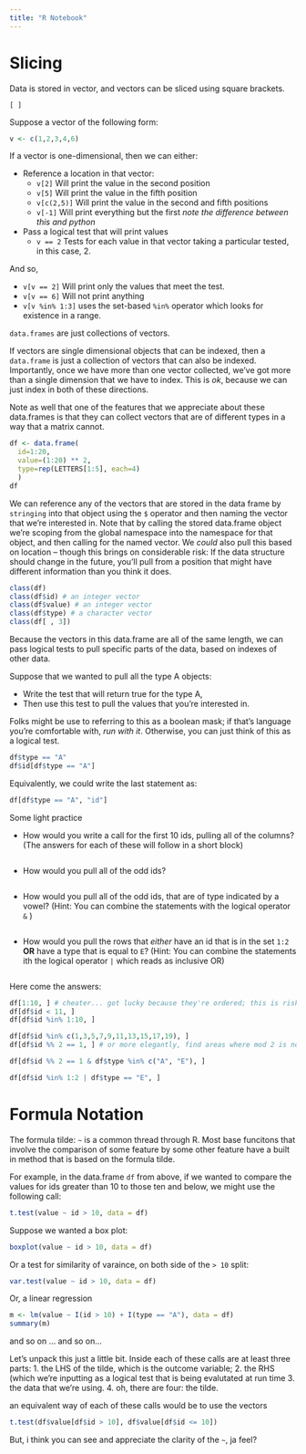 ```yaml
---
title: "R Notebook"
---
```

# Slicing 

Data is stored in vector, and vectors can be sliced using square brackets.

`[ ]` 

Suppose a vector of the following form:

```r
v <- c(1,2,3,4,6)
```


If a vector is one-dimensional, then we can either:

- Reference a location in that vector:
  - `v[2]` Will print the value in the second position
  - `v[5]` Will print the value in the fifth position
  - `v[c(2,5)]`  Will print the value in the second and fifth positions
  - `v[-1]`  Will print everything but the first *note the difference between this and python* 
- Pass a logical test that will print values
  - `v == 2` Tests for each value in that vector taking a particular tested, in this case, 2. 

And so, 

- `v[v == 2]` Will print only the values that meet the test.
- `v[v == 6]` Will not print anything
- `v[v %in% 1:3]` uses the set-based `%in%` operator which looks for existence in a range.  

`data.frames` are just collections of vectors.

If vectors are single dimensional objects that can be indexed, then a `data.frame` is just a collection of vectors that can also be indexed. Importantly, once we have more than one vector collected, we've got more than a single dimension that we have to index. This is *ok*, because we can just index in both of these directions. 

Note as well that one of the features that we appreciate about these data.frames is that they can collect vectors that are of different types in a way that a matrix cannot. 


```r
df <- data.frame(
  id=1:20,
  value=(1:20) ** 2,
  type=rep(LETTERS[1:5], each=4) 
  )
df
```

We can reference any of the vectors that are stored in the data frame by `stringing` into that object using the `$` operator and then naming the vector that we're interested in. Note that by calling the stored data.frame object we're scoping from the global namespace into the namespace for that object, and then calling for the named vector. We *could* also pull this based on location -- though this brings on considerable risk: If the data structure should change in the future, you'll pull from a position that might have different information than you think it does. 

```r
class(df)
class(df$id) # an integer vector
class(df$value) # an integer vector
class(df$type) # a character vector
class(df[ , 3]) 
``` 
      
Because the vectors in this data.frame are all of the same length, we can pass logical tests to pull specific parts of the data, based on indexes of other data. 

Suppose that we wanted to pull all the type A objects: 

- Write the test that will return true for the type A,
- Then use this test to pull the values that you're interested in. 

Folks might be use to referring to this as a boolean mask; if that's language you're comfortable with, *run with it*. Otherwise, you can just think of this as a logical test. 

```r
df$type == "A"
df$id[df$type == "A"]
``` 
Equivalently, we could write the last statement as: 

```r
df[df$type == "A", "id"]
```
Some light practice 

- How would you write a call for the first 10 ids, pulling all of the columns? (The answers for each of these will follow in a short block)

```r

```

- How would you pull all of the odd ids? 

```r

```

- How would you pull all of the odd ids, that are of type indicated by a vowel? (Hint: You can combine the statements with the logical operator `&` )

```r

```

- How would you pull the rows that *either* have an id that is in the set `1:2` **OR** have a type that is equal to `E`? (Hint: You can combine the statements ith the logical operator `|` which reads as inclusive OR)

```r

```

Here come the answers: 

```r
df[1:10, ] # cheater... got lucky because they're ordered; this is risky
df[df$id < 11, ]
df[df$id %in% 1:10, ]

df[df$id %in% c(1,3,5,7,9,11,13,15,17,19), ]
df[df$id %% 2 == 1, ] # or more elegantly, find areas where mod 2 is not zero.

df[df$id %% 2 == 1 & df$type %in% c("A", "E"), ]

df[df$id %in% 1:2 | df$type == "E", ]
```

# Formula Notation 
The formula tilde: `~` is a common thread through R. Most base funcitons that involve the comparison of some feature by some other feature have a built in method that is based on the formula tilde.

For example, in the data.frame `df` from above, if we wanted to compare the values for ids greater than 10 to those ten and below, we might use the following call:

```r
t.test(value ~ id > 10, data = df)
```

Suppose we wanted a box plot:

```r
boxplot(value ~ id > 10, data = df)
```

Or a test for similarity of varaince, on both side of the `> 10` split:

```r
var.test(value ~ id > 10, data = df)
``` 

Or, a linear regression

```r
m <- lm(value ~ I(id > 10) + I(type == "A"), data = df)
summary(m)
``` 

and so on ... and so on...

Let's unpack this just a little bit. Inside each of these calls are at least three parts:
1. the LHS of the tilde, which is the outcome variable;
2. the RHS (which we're inputting as a logical test that is being evalutated at run time
3. the data that we're using.
4. oh, there are four: the tilde.

an equivalent way of each of these calls would be to use the vectors

```r
t.test(df$value[df$id > 10], df$value[df$id <= 10])
``` 

But, i think you can see and appreciate the clarity of the `~`, ja feel?

